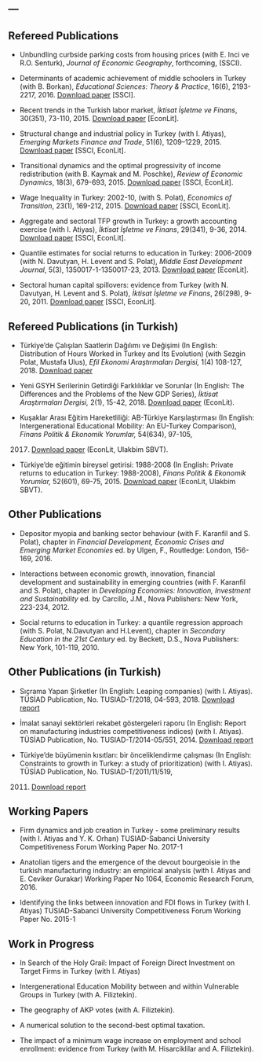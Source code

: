 ---
---

<link rel="stylesheet" href="styles.css" type="text/css">

## Refereed Publications

-   Unbundling curbside parking costs from housing prices (with E. Inci
    ve R.O. Senturk), *Journal of Economic Geography*, forthcoming,
    (SSCI).

-   Determinants of academic achievement of middle schoolers in Turkey
    (with B. Borkan), *Educational Sciences: Theory & Practice*, 16(6),
    2193-2217, 2016. [Download paper](pdfs/art_academic_achievment_estp_2016.pdf)
    [SSCI].


-   Recent trends in the Turkish labor market, *İktisat İşletme ve
    Finans*, 30(351), 73-110, 2015. [Download paper](pdfs/art_recent_trends_TLM_iif_2015.pdf)
    [EconLit].

-   Structural change and industrial policy in Turkey (with I. Atiyas),
    *Emerging Markets Finance and Trade*, 51(6), 1209–1229, 2015.
    [Download paper](pdfs/art_str_ch-indust_pol_emft_2015.pdf)
    [SSCI, EconLit].

-   Transitional dynamics and the optimal progressivity of income
    redistribution (with B. Kaymak and M. Poschke), *Review of Economic
    Dynamics*, 18(3), 679-693, 2015. [Download paper](pdfs/art_tax_RED_2015.pdf) 
    [SSCI, EconLit].

-   Wage Inequality in Turkey: 2002-10, (with S. Polat), *Economics of
    Transition*, 23(1), 169-212, 2015. [Download paper](pdfs/art_wage_ineq_ecot_2015.pdf)
    [SSCI, EconLit].

-   Aggregate and sectoral TFP growth in Turkey: a growth accounting
    exercise (with I. Atiyas), *İktisat İşletme ve Finans*, 29(341),
    9-36, 2014. [Download paper](pdfs/art_tfp_iif_2014.pdf) 
    [SSCI, EconLit].

-   Quantile estimates for social returns to education in Turkey:
    2006-2009 (with N. Davutyan, H. Levent and S. Polat), *Middle East
    Development Journal*, 5(3), 1350017-1-1350017-23, 2013. 
    [Download paper](pdfs/art_quintile_medj_2013.pdf) [EconLit].

-   Sectoral human capital spillovers: evidence from Turkey (with N.
    Davutyan, H. Levent and S. Polat), *İktisat İşletme ve Finans*,
    26(298), 9-20, 2011. [Download paper](pdfs/art_spillover_iif_2011.pdf)
    [SSCI, EconLit].

##  Refereed Publications (in Turkish)

-   Türkiye'de Çalışılan Saatlerin Dağılımı ve Değişimi (In English:
    Distribution of Hours Worked in Turkey and Its Evolution) (with
    Sezgin Polat, Mustafa Ulus), *Efil Ekonomi Araştırmaları Dergisi,*  1(4) 108-127, 2018. 
    [Download paper](pdfs/art_saatler_efil_2018.pdf)

-   Yeni GSYH Serilerinin Getirdiği Farklılıklar ve Sorunlar (In
    English: The Differences and the Problems of the New GDP Series),
    *İktisat Araştırmaları Dergisi,* 2(1), 15-42, 2018. 
    [Download paper](pdfs/art_yeni-vs-eski_gsyh_serileri_mid_2018.pdf)
    (EconLit).

-   Kuşaklar Arası Eğitim Hareketliliği: AB-Türkiye Karşılaştırması (In
    English: Intergenerational Educational Mobility: An EU-Turkey
    Comparison), *Finans Politik & Ekonomik Yorumlar,* 54(634), 97-105,
    2017. [Download paper](pdfs/art_educ_mobility_fpey_2017.pdf)
    (EconLit, Ulakbim SBVT).

-   Türkiye'de eğitimin bireysel getirisi: 1988-2008 (In English:
    Private returns to education in Turkey: 1988-2008), *Finans Politik
    & Ekonomik Yorumlar,* 52(601), 69-75, 2015. 
    [Download paper](pdfs/art_r2e_fpey_2015.pdf)
    (EconLit, Ulakbim SBVT).

##  Other Publications

-   Depositor myopia and banking sector behaviour (with F. Karanfil
    and S. Polat), chapter in *Financial Development, Economic Crises
    and Emerging Market Economies* ed. by Ulgen, F., Routledge: London,
    156-169, 2016.

-   Interactions between economic growth, innovation, financial
    development and sustainability in emerging countries (with F.
    Karanfil and S. Polat), chapter in *Developing Economies:
    Innovation, Investment and Sustainability* ed. by Carcillo, J.M.,
    Nova Publishers: New York, 223-234, 2012.

-   Social returns to education in Turkey: a quantile regression
    approach (with S. Polat, N.Davutyan and H.Levent), chapter in
    *Secondary Education in the 21st Century* ed. by Beckett, D.S., Nova
    Publishers: New York, 101-119, 2010.

##  Other Publications (in Turkish)

-   Sıçrama Yapan Şirketler (In English: Leaping companies) (with I.
    Atiyas). TÜSİAD Publication, No. TUSIAD-T/2018, 04-593, 2018.
    [Download report](pdfs/rep_sicrama_yapan_sirketler_2018.pdf)

-   İmalat sanayi sektörleri rekabet göstergeleri raporu (In English:
    Report on manufacturing industries competitiveness indices) (with I.
    Atiyas). TÜSİAD Publication, No. TUSIAD-T/2014-05/551, 2014.
    [Download report](pdfs/rep_tusiad_sektorel_gostergeler_2014.pdf)

-   Türkiye’de büyümenin kısıtları: bir önceliklendirme çalışması (In
    English: Constraints to growth in Turkey: a study of prioritization)
    (with I. Atiyas). TÜSİAD Publication, No. TUSIAD-T/2011/11/519,
    2011. [Download report](pdfs/rep_tusiad_buyumenin_kisitlari_2011.pdf)

##  Working Papers

-   Firm dynamics and job creation in Turkey - some preliminary results
    (with I. Atiyas and Y. K. Orhan) TUSIAD-Sabanci University
    Competitiveness Forum Working Paper No. 2017-1

-   Anatolian tigers and the emergence of the devout bourgeoisie in the
    turkish manufacturing industry: an empirical analysis (with I.
    Atiyas and E. Ceviker Gurakar) Working Paper No 1064, Economic
    Research Forum, 2016.

-   Identifying the links between innovation and FDI flows in Turkey
    (with I. Atiyas) TUSIAD-Sabanci University Competitiveness Forum
    Working Paper No. 2015-1

##  Work in Progress

-   In Search of the Holy Grail: Impact of Foreign Direct Investment on Target Firms in Turkey (with I. Atiyas)

-   Intergenerational Education Mobility between and within Vulnerable
    Groups in Turkey (with A. Filiztekin).

-   The geography of AKP votes (with A. Filiztekin).

-   A numerical solution to the second-best optimal taxation.

-   The impact of a minimum wage increase on employment and school
    enrollment: evidence from Turkey (with M. Hisarciklilar and A.
    Filiztekin).
